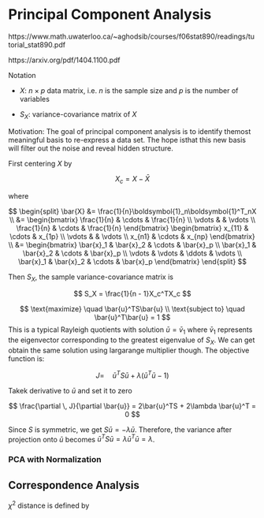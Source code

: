 

# Principal Component Analysis

https://www.math.uwaterloo.ca/~aghodsib/courses/f06stat890/readings/tutorial_stat890.pdf

https://arxiv.org/pdf/1404.1100.pdf

Notation

- $X$: $n \times p$ data matrix, i.e. $n$ is the sample size and $p$ is the number of variables  

- $S_X$: variance-covariance matrix of $X$



Motivation: The  goal of principal  component  analysis  is  to  identify  themost meaningful basis to re-express a data set.  The hope isthat this new basis will filter out the noise and reveal hidden structure. 


First centering $X$ by 

$$
X_c = X - \bar{X}
$$

where 

$$
\begin{split}
\bar{X} &= \frac{1}{n}\boldsymbol{1}_n\boldsymbol{1}^T_nX \\
&= \begin{bmatrix}
\frac{1}{n} & \cdots & \frac{1}{n} \\
\vdots & & \vdots \\
\frac{1}{n} & \cdots & \frac{1}{n}
\end{bmatrix}
\begin{bmatrix}
x_{11} & \cdots & x_{1p} \\
\vdots & & \vdots \\
x_{n1} & \cdots & x_{np}
\end{bmatrix} \\
&= 
\begin{bmatrix}
\bar{x}_1 & \bar{x}_2 & \cdots & \bar{x}_p \\
\bar{x}_1 & \bar{x}_2 & \cdots & \bar{x}_p \\
\vdots & \vdots & \ddots & \vdots \\
\bar{x}_1 & \bar{x}_2 & \cdots & \bar{x}_p 
\end{bmatrix}
\end{split}
$$

Then $S_X$, the sample variance-covariance matrix is 

$$
S_X = \frac{1}{n - 1}X_c^TX_c
$$



$$
\text{maximize} \quad \bar{u}^TS\bar{u} \\
\text{subject to} \quad \bar{u}^T\bar{u} = 1 
$$
This is a typical Rayleigh quotients with solution $\bar{u} = \bar{v}_1$ where $\bar{v}_1$ represents the eigenvector corresponding to the greatest eigenvalue of $S_X$. We can get obtain the same solution using largarange multiplier though. The objective function is: 


$$
J = \quad \bar{u}^TS\bar{u}  + \lambda(\bar{u}^T\bar{u} - 1) 
$$

Takek derivative to $\bar{u}$ and set it to zero 

$$
\frac{\partial \, J}{\partial \bar{u}} = 2\bar{u}^TS + 2\lambda \bar{u}^T = 0
$$

Since $S$ is symmetric, we get $S\bar{u} = -\lambda\bar{u}$. Therefore, the variance after projection onto $\bar{u}$ becomes $\bar{u}^TS\bar{u} = \lambda\bar{u}^T\bar{u} = \lambda$. 



### PCA with Normalization 


## Correspondence Analysis


$\chi^2$ distance is defined by 

